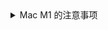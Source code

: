 <details>
    <summary>Mac M1 的注意事项</summary>

Cocoapods 目前在 Mac M1 架构上可能还有一些兼容问题（我们建议使用`brew install cocoapods`来安装 Cocoapods）。如果你在安装 pods 依赖时出现问题，可以尝试运行下面的命令：

- `sudo arch -x86_64 gem install ffi`
- `arch -x86_64 pod install`

以上命令会安装`ffi`包，用于在安装和装载 pods 时调用合适的系统架构。

</details>
